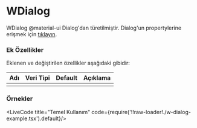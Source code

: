 

# WDialog

WDialog @material-ui Dialog'dan türetilmiştir.
Dialog'un propertylerine erişmek için [tıklayın](https://material-ui.com/api/dialog/).

### Ek Özellikler

Eklenen ve değiştirilen özellikler aşağıdaki gibidir:

| Adı                 | Veri Tipi                                                     | Default | Açıklama                                        |
|:--------------------|:--------------------------------------------------------------|:--------|:------------------------------------------------|
|                     |                                                               |         |                                                 |


### Örnekler

<LiveCode title="Temel Kullanım" code={require('!!raw-loader!./w-dialog-example.tsx').default}/>